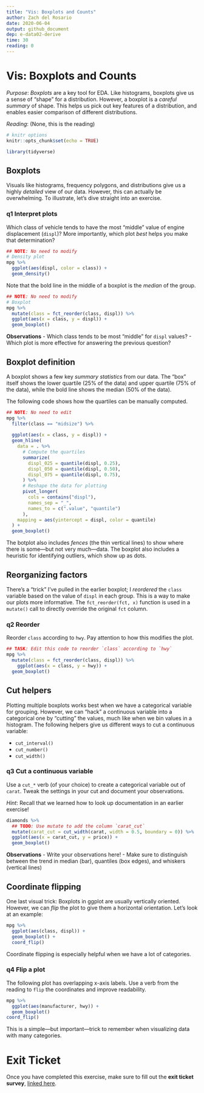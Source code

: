 ```yaml
---
title: "Vis: Boxplots and Counts"
author: Zach del Rosario
date: 2020-06-04
output: github_document
dep: e-data02-derive
time: 30
reading: 0
---
```


# Vis: Boxplots and Counts

*Purpose*: *Boxplots* are a key tool for EDA. Like histograms, boxplots give us a sense of "shape" for a distribution. However, a boxplot is a *careful summary* of shape. This helps us pick out key features of a distribution, and enables easier comparison of different distributions.

*Reading*: (None, this is the reading)

```r
# knitr options
knitr::opts_chunk$set(echo = TRUE)
```

```r
library(tidyverse)

```

## Boxplots

Visuals like histograms, frequency polygons, and distributions give us a highly *detailed* view of our data. However, this can actually be overwhelming. To illustrate, let's dive straight into an exercise.

### **q1** Interpret plots

Which class of vehicle tends to have the most "middle" value of engine displacement (`displ`)? More importantly, which plot *best* helps you make that determination?

```r
## NOTE: No need to modify
# Density plot
mpg %>%
  ggplot(aes(displ, color = class)) +
  geom_density()
```

Note that the bold line in the middle of a boxplot is the *median* of the group.

```r
## NOTE: No need to modify
# Boxplot
mpg %>%
  mutate(class = fct_reorder(class, displ)) %>% 
  ggplot(aes(x = class, y = displ)) +
  geom_boxplot()
```

**Observations** - Which class tends to be most "middle" for `displ` values? - Which plot is more effective for answering the previous question?

## Boxplot definition

A boxplot shows a few key *summary statistics* from our data. The "box" itself shows the lower quartile (25% of the data) and upper quartile (75% of the data), while the bold line shows the median (50% of the data).

The following code shows how the quartiles can be manually computed.

```r
## NOTE: No need to edit
mpg %>% 
  filter(class == "midsize") %>% 
  
  ggplot(aes(x = class, y = displ)) +
  geom_hline(
    data = . %>%
      # Compute the quartiles
      summarize(
        displ_025 = quantile(displ, 0.25),
        displ_050 = quantile(displ, 0.50),
        displ_075 = quantile(displ, 0.75),
      ) %>%
      # Reshape the data for plotting
      pivot_longer(
        cols = contains("displ"),
        names_sep = "_",
        names_to = c(".value", "quantile")
      ),
    mapping = aes(yintercept = displ, color = quantile)
  ) +
  geom_boxplot()
```

The botplot also includes *fences* (the thin vertical lines) to show where there is some---but not very much---data. The boxplot also includes a heuristic for identifying outliers, which show up as dots.

## Reorganizing factors

There's a "trick" I've pulled in the earlier boxplot; I *reordered* the `class` variable based on the value of `displ` in each group. This is a way to make our plots more informative. The `fct_reorder(fct, x)` function is used in a `mutate()` call to directly override the original `fct` column.

### **q2** Reorder

Reorder `class` according to `hwy`. Pay attention to how this modifies the plot.

```r
## TASK: Edit this code to reorder `class` according to `hwy`
mpg %>%
  mutate(class = fct_reorder(class, displ)) %>%
    ggplot(aes(x = class, y = hwy)) +
  geom_boxplot()
```

## Cut helpers

Plotting multiple boxplots works best when we have a categorical variable for grouping. However, we can "hack" a continuous variable into a categorical one by "cutting" the values, much like when we bin values in a histogram. The following helpers give us different ways to cut a continuous variable:

-   `cut_interval()`
-   `cut_number()`
-   `cut_width()`

### **q3** Cut a continuous variable

Use a `cut_*` verb (of your choice) to create a categorical variable out of `carat`. Tweak the settings in your cut and document your observations.

*Hint*: Recall that we learned how to look up documentation in an earlier exercise!

```r
diamonds %>%
  ## TODO: Use mutate to add the column `carat_cut`
  mutate(carat_cut = cut_width(carat, width = 0.5, boundary = 0)) %>% 
  ggplot(aes(x = carat_cut, y = price)) +
  geom_boxplot()
```

**Observations** - Write your observations here! - Make sure to distinguish between the trend in median (bar), quantiles (box edges), and whiskers (vertical lines)

## Coordinate flipping

One last visual trick: Boxplots in ggplot are usually vertically oriented. However, we can *flip* the plot to give them a horizontal orientation. Let's look at an example:

```r
mpg %>%
  ggplot(aes(class, displ)) +
  geom_boxplot() +
  coord_flip()
```

Coordinate flipping is especially helpful when we have a lot of categories.

### **q4** Flip a plot

The following plot has overlapping x-axis labels. Use a verb from the reading to `flip` the coordinates and improve readability.

```r
mpg %>%
  ggplot(aes(manufacturer, hwy)) +
  geom_boxplot()
coord_flip()
```

This is a simple---but important---trick to remember when visualizing data with many categories.

<!-- include-exit-ticket -->

# Exit Ticket

<!-- -------------------------------------------------- -->

Once you have completed this exercise, make sure to fill out the **exit ticket survey**, [linked here](https://docs.google.com/forms/d/e/1FAIpQLSeuq2LFIwWcm05e8-JU84A3irdEL7JkXhMq5Xtoalib36LFHw/viewform?usp=pp_url&entry.693978880=e-vis03-boxplots-assignment.Rmd).
